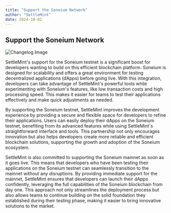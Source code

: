 ```yaml
---
title: "Support the Soneium Network"
author: "SettleMint"
date: 2024-10-02
---
```


## Support the Soneium Network

![Changelog Image](./assets/support-the-soneium-network.png)

SettleMint's support for the Soneium testnet is a significant boost for
developers wanting to build on this efficient blockchain platform. Soneium is
designed for scalability and offers a great environment for testing
decentralized applications (dApps) before going live. With this integration,
developers can take advantage of SettleMint's powerful tools while experimenting
with Soneium's features, like low transaction costs and high processing speed.
This makes it easier for teams to test their applications effectively and make
quick adjustments as needed.

By supporting the Soneium testnet, SettleMint improves the development
experience by providing a secure and flexible space for developers to refine
their applications. Users can easily deploy their dApps on the Soneium testnet,
benefiting from its advanced features while using SettleMint's straightforward
interface and tools. This partnership not only encourages innovation but also
helps developers create more reliable and efficient blockchain solutions,
supporting the growth and adoption of the Soneium ecosystem.

SettleMint is also committed to supporting the Soneium mainnet as soon as it
goes live. This means that developers who have been testing their applications
on the Soneium testnet can seamlessly transition to the mainnet without any
disruptions. By providing immediate support for the mainnet, SettleMint ensures
that developers can launch their dApps confidently, leveraging the full
capabilities of the Soneium blockchain from day one. This approach not only
streamlines the deployment process but also allows teams to continue building on
the solid foundation they established during their testing phase, making it
easier to bring innovative solutions to the market.
